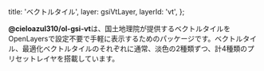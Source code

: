 
  title: 'ベクトルタイル',
  layer: gsiVtLayer,
  layerId: 'vt',
};

**@cieloazul310/ol-gsi-vt**は、国土地理院が提供するベクトルタイルを OpenLayersで設定不要で手軽に表示するためのパッケージです。ベクトルタイル、最適化ベクトルタイルのそれぞれに通常、淡色の2種類ずつ、計4種類のプリセットレイヤを搭載しています。

